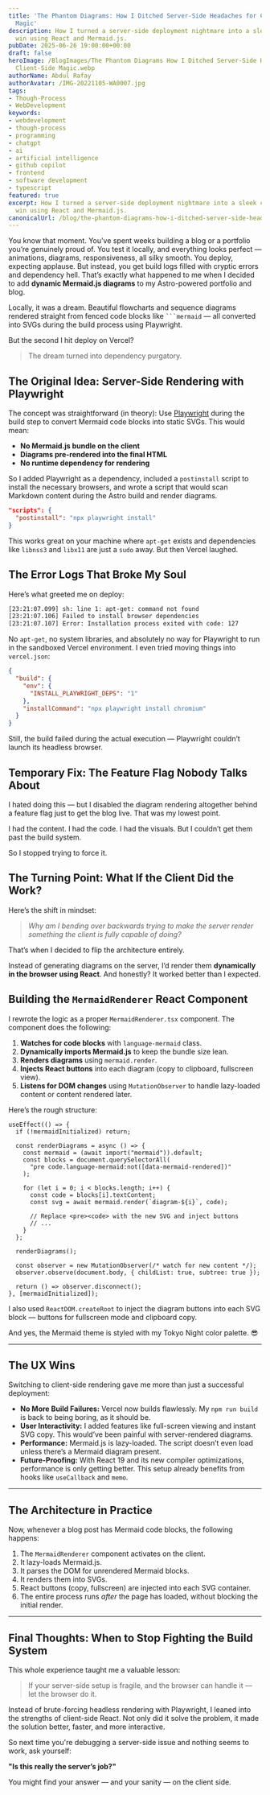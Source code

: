 ```yaml
---
title: 'The Phantom Diagrams: How I Ditched Server-Side Headaches for Client-Side
  Magic'
description: How I turned a server-side deployment nightmare into a sleek client-side
  win using React and Mermaid.js.
pubDate: 2025-06-26 19:00:00+00:00
draft: false
heroImage: /BlogImages/The Phantom Diagrams How I Ditched Server-Side Headaches for
  Client-Side Magic.webp
authorName: Abdul Rafay
authorAvatar: /IMG-20221105-WA0007.jpg
tags:
- Though-Process
- WebDevelopment
keywords:
- webdevelopment
- though-process
- programming
- chatgpt
- ai
- artificial intelligence
- github copilot
- frontend
- software development
- typescript
featured: true
excerpt: How I turned a server-side deployment nightmare into a sleek client-side
  win using React and Mermaid.js.
canonicalUrl: /blog/the-phantom-diagrams-how-i-ditched-server-side-headaches-for-client-side-magic
---
```

You know that moment. You’ve spent weeks building a blog or a portfolio you’re genuinely proud of. You test it locally, and everything looks perfect — animations, diagrams, responsiveness, all silky smooth. You deploy, expecting applause. But instead, you get build logs filled with cryptic errors and dependency hell. That’s exactly what happened to me when I decided to add **dynamic Mermaid.js diagrams** to my Astro-powered portfolio and blog.

Locally, it was a dream. Beautiful flowcharts and sequence diagrams rendered straight from fenced code blocks like ` ```mermaid ` — all converted into SVGs during the build process using Playwright.

But the second I hit deploy on Vercel?

> The dream turned into dependency purgatory.

## The Original Idea: Server-Side Rendering with Playwright

The concept was straightforward (in theory):
Use [Playwright](https://playwright.dev/) during the build step to convert Mermaid code blocks into static SVGs. This would mean:

- **No Mermaid.js bundle on the client**
- **Diagrams pre-rendered into the final HTML**
- **No runtime dependency for rendering**

So I added Playwright as a dependency, included a `postinstall` script to install the necessary browsers, and wrote a script that would scan Markdown content during the Astro build and render diagrams.

```json
"scripts": {
  "postinstall": "npx playwright install"
}
```

This works great on your machine where `apt-get` exists and dependencies like `libnss3` and `libx11` are just a `sudo` away. But then Vercel laughed.

## The Error Logs That Broke My Soul

Here’s what greeted me on deploy:

```bash
[23:21:07.099] sh: line 1: apt-get: command not found
[23:21:07.106] Failed to install browser dependencies
[23:21:07.107] Error: Installation process exited with code: 127
```

No `apt-get`, no system libraries, and absolutely no way for Playwright to run in the sandboxed Vercel environment. I even tried moving things into `vercel.json`:

```json
{
  "build": {
    "env": {
      "INSTALL_PLAYWRIGHT_DEPS": "1"
    },
    "installCommand": "npx playwright install chromium"
  }
}
```

Still, the build failed during the actual execution — Playwright couldn’t launch its headless browser.

## Temporary Fix: The Feature Flag Nobody Talks About

I hated doing this — but I disabled the diagram rendering altogether behind a feature flag just to get the blog live. That was my lowest point.

I had the content. I had the code. I had the visuals. But I couldn’t get them past the build system.

So I stopped trying to force it.

## The Turning Point: What If the Client Did the Work?

Here’s the shift in mindset:

> _Why am I bending over backwards trying to make the server render something the client is fully capable of doing?_

That’s when I decided to flip the architecture entirely.

Instead of generating diagrams on the server, I’d render them **dynamically in the browser using React**. And honestly? It worked better than I expected.

## Building the `MermaidRenderer` React Component

I rewrote the logic as a proper `MermaidRenderer.tsx` component. The component does the following:

1. **Watches for code blocks** with `language-mermaid` class.
2. **Dynamically imports Mermaid.js** to keep the bundle size lean.
3. **Renders diagrams** using `mermaid.render`.
4. **Injects React buttons** into each diagram (copy to clipboard, fullscreen view).
5. **Listens for DOM changes** using `MutationObserver` to handle lazy-loaded content or content rendered later.

Here’s the rough structure:

```tsx
useEffect(() => {
  if (!mermaidInitialized) return;

  const renderDiagrams = async () => {
    const mermaid = (await import("mermaid")).default;
    const blocks = document.querySelectorAll(
      "pre code.language-mermaid:not([data-mermaid-rendered])"
    );

    for (let i = 0; i < blocks.length; i++) {
      const code = blocks[i].textContent;
      const svg = await mermaid.render(`diagram-${i}`, code);

      // Replace <pre><code> with the new SVG and inject buttons
      // ...
    }
  };

  renderDiagrams();

  const observer = new MutationObserver(/* watch for new content */);
  observer.observe(document.body, { childList: true, subtree: true });

  return () => observer.disconnect();
}, [mermaidInitialized]);
```

I also used `ReactDOM.createRoot` to inject the diagram buttons into each SVG block — buttons for fullscreen mode and clipboard copy.

And yes, the Mermaid theme is styled with my Tokyo Night color palette. 😎

---

## The UX Wins

Switching to client-side rendering gave me more than just a successful deployment:

- **No More Build Failures:** Vercel now builds flawlessly. My `npm run build` is back to being boring, as it should be.
- **User Interactivity:** I added features like full-screen viewing and instant SVG copy. This would’ve been painful with server-rendered diagrams.
- **Performance:** Mermaid.js is lazy-loaded. The script doesn’t even load unless there’s a Mermaid diagram present.
- **Future-Proofing:** With React 19 and its new compiler optimizations, performance is only getting better. This setup already benefits from hooks like `useCallback` and `memo`.

---

## The Architecture in Practice

Now, whenever a blog post has Mermaid code blocks, the following happens:

1. The `MermaidRenderer` component activates on the client.
2. It lazy-loads Mermaid.js.
3. It parses the DOM for unrendered Mermaid blocks.
4. It renders them into SVGs.
5. React buttons (copy, fullscreen) are injected into each SVG container.
6. The entire process runs _after_ the page has loaded, without blocking the initial render.

---

## Final Thoughts: When to Stop Fighting the Build System

This whole experience taught me a valuable lesson:

> If your server-side setup is fragile, and the browser can handle it — let the browser do it.

Instead of brute-forcing headless rendering with Playwright, I leaned into the strengths of client-side React. Not only did it solve the problem, it made the solution better, faster, and more interactive.

So next time you're debugging a server-side issue and nothing seems to work, ask yourself:

**"Is this really the server’s job?"**

You might find your answer — and your sanity — on the client side.
